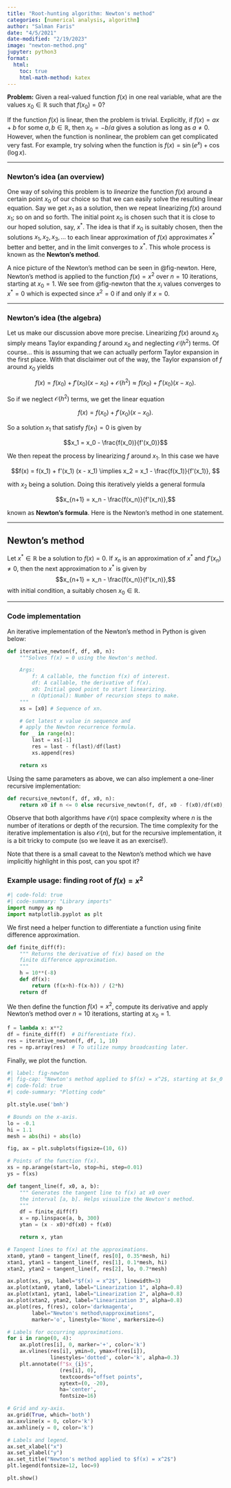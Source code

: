 ```yaml
---
title: "Root-hunting algorithm: Newton's method"
categories: [numerical analysis, algorithm]
author: "Salman Faris"
date: "4/5/2021"
date-modified: "2/19/2023"
image: "newton-method.png"
jupyter: python3
format:
  html:
    toc: true
    html-math-method: katex
---
```


**Problem:** Given a real-valued function $f(x)$ in one real variable, what are the values $x_0 \in \mathbb{R}$ such that $f(x_0) = 0$?

If the function $f(x)$ is linear, then the problem is trivial. Explicitly, if $f(x) = ax + b$ for some $a, b \in \mathbb{R}$, then $x_0 = -b/a$ gives a solution as long as $a \neq 0$. However, when the function is nonlinear, the problem can get complicated very fast. For example, try solving when the function is $f(x) = \sin(e^{x}) + \cos(\log x)$.

---

### Newton's idea (an overview)

One way of solving this problem is to _linearize_ the function $f(x)$ around a certain point $x_0$ of our choice so that we can easily solve the resulting linear equation. Say we get $x_1$ as a solution, then we repeat linearizing $f(x)$ around $x_1$; so on and so forth. The initial point $x_0$ is chosen such that it is close to our hoped solution, say, $x^*$. The idea is that if $x_0$ is suitably chosen, then the solutions $x_1, x_2, x_3, \ldots$ to each linear approximation of $f(x)$ approximates $x^*$ better and better, and in the limit converges to $x^*$. This whole process is known as the **Newton's method**. 

A nice picture of the Newton's method can be seen in @fig-newton. Here, Newton's method is applied to the function $f(x) = x^2$ over $n = 10$ iterations, starting at $x_0 = 1$. We see from @fig-newton that the $x_i$ values converges to $x^* = 0$ which is expected since $x^2 = 0$ if and only if $x = 0$.

---

### Newton's idea (the algebra)

Let us make our discussion above more precise. Linearizing $f(x)$ around $x_0$ simply means Taylor expanding $f$ around $x_0$ and neglecting $\mathcal{O}(h^2)$ terms. Of course... this is assuming that we can actually perform Taylor expansion in the first place. With that disclaimer out of the way, the Taylor expansion of $f$ around $x_0$ yields

$$f(x) = f(x_0) + f'(x_0) (x - x_0) + \mathcal{O}(h^2) \approx f(x_0) + f'(x_0) (x - x_0). $$

So if we neglect $\mathcal{O}(h^2)$ terms, we get the linear equation

$$f(x) = f(x_0) + f'(x_0) (x - x_0).$$

So a solution $x_1$ that satisfy $f(x_1) = 0$ is given by

$$x_1 = x_0 - \frac{f(x_0)}{f'(x_0)}$$

We then repeat the process by linearizing $f$ around $x_1$. In this case we have

$$f(x) = f(x_1) + f'(x_1) (x - x_1) \implies x_2 = x_1 - \frac{f(x_1)}{f'(x_1)}, $$

with $x_2$ being a solution. Doing this iteratively yields a general formula

$$x_{n+1} = x_n - \frac{f(x_n)}{f'(x_n)},$$

known as **Newton's formula**. Here is the Newton's method in one statement.

---

::: {#thm-line}

## Newton's method

Let $x^* \in \mathbb{R}$ be a solution to $f(x) = 0$. If $x_n$ is an approximation of $x^*$ and $f'(x_n) \neq 0$, then the next approximation to $x^*$ is given by
$$x_{n+1} = x_n - \frac{f(x_n)}{f'(x_n)},$$
with initial condition, a suitably chosen $x_0 \in \mathbb{R}$.

:::
---

### Code implementation

An iterative implementation of the Newton's method in Python is given below:

```python
def iterative_newton(f, df, x0, n):
    """Solves f(x) = 0 using the Newton's method.

    Args:
        f: A callable, the function f(x) of interest.
        df: A callable, the derivative of f(x).
        x0: Initial good point to start linearizing.
        n (Optional): Number of recursion steps to make.
    """
    xs = [x0] # Sequence of xn.

    # Get latest x value in sequence and
    # apply the Newton recurrence formula.
    for _ in range(n):
        last = xs[-1]
        res = last - f(last)/df(last)
        xs.append(res)

    return xs
```

Using the same parameters as above, we can also implement a one-liner recursive implementation:

```python
def recursive_newton(f, df, x0, n):
    return x0 if n <= 0 else recursive_newton(f, df, x0 - f(x0)/df(x0), n-1)
```

Observe that both algorithms have $\mathcal{O}(n)$ space complexity where $n$ is the number of iterations or depth of the recursion. The time complexity for the iterative implementation is also $\mathcal{O}(n)$, but for the recursive implementation, it is a bit tricky to compute (so we leave it as an exercise!).

Note that there is a small caveat to the Newton's method which we have implicitly highlight in this post, can you spot it?

### Example usage: finding root of $f(x) = x^2$

```python
#| code-fold: true
#| code-summary: "Library imports"
import numpy as np
import matplotlib.pyplot as plt
```

We first need a helper function to differentiate a function using finite difference approximation.

```python
def finite_diff(f):
    """ Returns the derivative of f(x) based on the
    finite difference approximation.
    """
    h = 10**(-8)
    def df(x):
        return (f(x+h)-f(x-h)) / (2*h)
    return df
```

We then define the function $f(x) = x^2$, compute its derivative and apply Newton's method over $n = 10$ iterations, starting at $x_0 = 1$.

```python
f = lambda x: x**2
df = finite_diff(f)  # Differentiate f(x).
res = iterative_newton(f, df, 1, 10)
res = np.array(res)  # To utilize numpy broadcasting later.
```

Finally, we plot the function.

```python
#| label: fig-newton
#| fig-cap: "Newton's method applied to $f(x) = x^2$, starting at $x_0 = 1$."
#| code-fold: true
#| code-summary: "Plotting code"

plt.style.use('bmh')

# Bounds on the x-axis.
lo = -0.1
hi = 1.1
mesh = abs(hi) + abs(lo)

fig, ax = plt.subplots(figsize=(10, 6))

# Points of the function f(x).
xs = np.arange(start=lo, stop=hi, step=0.01)
ys = f(xs)

def tangent_line(f, x0, a, b):
    """ Generates the tangent line to f(x) at x0 over
    the interval [a, b]. Helps visualize the Newton's method.
    """
    df = finite_diff(f)
    x = np.linspace(a, b, 300)
    ytan = (x - x0)*df(x0) + f(x0)

    return x, ytan

# Tangent lines to f(x) at the approximations.
xtan0, ytan0 = tangent_line(f, res[0], 0.35*mesh, hi)
xtan1, ytan1 = tangent_line(f, res[1], 0.1*mesh, hi)
xtan2, ytan2 = tangent_line(f, res[2], lo, 0.7*mesh)

ax.plot(xs, ys, label="$f(x) = x^2$", linewidth=3)
ax.plot(xtan0, ytan0, label="Linearization 1", alpha=0.8)
ax.plot(xtan1, ytan1, label="Linearization 2", alpha=0.8)
ax.plot(xtan2, ytan2, label="Linearization 3", alpha=0.8)
ax.plot(res, f(res), color='darkmagenta',
        label="Newton's method\napproximations",
        marker='o', linestyle='None', markersize=6)

# Labels for occurring approximations.
for i in range(0, 4):
    ax.plot(res[i], 0, marker='+', color='k')
    ax.vlines(res[i], ymin=0, ymax=f(res[i]),
              linestyles='dotted', color='k', alpha=0.3)
    plt.annotate(f"$x_{i}$",
                 (res[i], 0),
                 textcoords="offset points",
                 xytext=(0, -20),
                 ha='center',
                 fontsize=16)

# Grid and xy-axis.
ax.grid(True, which='both')
ax.axvline(x = 0, color='k')
ax.axhline(y = 0, color='k')

# Labels and legend.
ax.set_xlabel("x")
ax.set_ylabel("y")
ax.set_title("Newton's method applied to $f(x) = x^2$")
plt.legend(fontsize=12, loc=9)

plt.show()
```